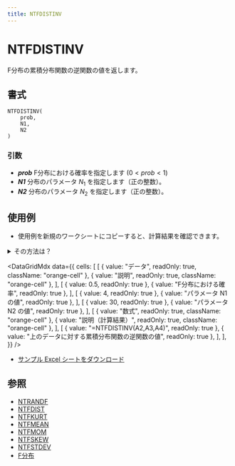 ```yaml
---
title: NTFDISTINV
---
```



# NTFDISTINV

F分布の累積分布関数の逆関数の値を返します。

## 書式

```excel
NTFDISTINV(
    prob,
    N1,
    N2
)
```

### 引数

- **_prob_** F分布における確率を指定します $(0<prob<1)$
- **_N1_** 分布のパラメータ $N_1$ を指定します（正の整数）。
- **_N2_** 分布のパラメータ $N_2$ を指定します（正の整数）。

## 使用例

- 使用例を新規のワークシートにコピーすると、計算結果を確認できます。

<details>
<summary>その方法は？</summary>

1.  新しいブックまたはワークシートを作成します。
2.  ヘルプ トピックにある使用例を選択します（行番号および列番号を除く）。

    ![Selecting an example from Help](./../../assets/functions/HowToCopy.png)

    ヘルプから使用例を選択する

3.  Ctrl キーを押しながら C キーを押します。
4.  ワークシートのセル A1 を選択し、Ctrl キーを押しながら V キーを押します。
5.  計算結果と結果を返す数式の表示を切り替えるには、Ctrl キーを押しながら ` (アクサン グラーブ) キーを押すか、または [ツール] メニューの [ワークシート分析] をポイントし、[ワークシート分析モード] をクリックします。

</details>

<DataGridMdx
  data={{
    cells: [
      [
        { value: "データ", readOnly: true, className: "orange-cell" },
        { value: "説明", readOnly: true, className: "orange-cell" },
      ],
      [
        { value: 0.5, readOnly: true },
        { value: "F分布における確率", readOnly: true },
      ],
      [
        { value: 4, readOnly: true },
        { value: "パラメータ N1 の値", readOnly: true },
      ],
      [
        { value: 30, readOnly: true },
        { value: "パラメータ N2 の値", readOnly: true },
      ],
      [
        { value: "数式", readOnly: true, className: "orange-cell" },
        { value: "説明（計算結果）", readOnly: true, className: "orange-cell" },
      ],
      [
        { value: "=NTFDISTINV(A2,A3,A4)", readOnly: true },
        { value: "上のデータに対する累積分布関数の逆関数の値", readOnly: true },
      ],
    ],
  }}
/>

- [サンプル Excel シートをダウンロード](https://www.ntrand.com/files/NtRand2.xls "サンプル Excel シートをダウンロード")

## 参照

- [NTRANDF](https://www.ntrand.com/jp/ntrandf/)
- [NTFDIST](https://www.ntrand.com/jp/ntfdist/)
- [NTFKURT](https://www.ntrand.com/jp/ntfkurt/)
- [NTFMEAN](https://www.ntrand.com/jp/ntfmean/)
- [NTFMOM](https://www.ntrand.com/jp/ntfmom/)
- [NTFSKEW](https://www.ntrand.com/jp/ntfskew/)
- [NTFSTDEV](https://www.ntrand.com/jp/ntfstdev/)
- [F分布](https://www.ntrand.com/jp/f-distribution/)
